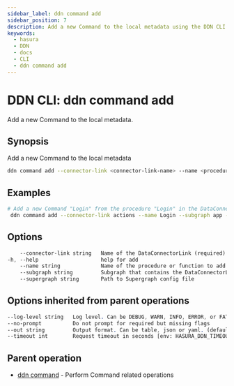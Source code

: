 ```yaml
---
sidebar_label: ddn command add
sidebar_position: 7
description: Add a new Command to the local metadata using the DDN CLI
keywords:
  - hasura
  - DDN
  - docs
  - CLI
  - ddn command add
---
```


# DDN CLI: ddn command add

Add a new Command to the local metadata.

## Synopsis

Add a new Command to the local metadata

```bash
ddn command add --connector-link <connector-link-name> --name <procedure/function-name> [flags]
```

## Examples

```bash
# Add a new Command "Login" from the procedure "Login" in the DataConnectorLink "actions" in Subgraph "app"
 ddn command add --connector-link actions --name Login --subgraph app --supergraph supergraph.yaml
```

## Options

```sass
    --connector-link string   Name of the DataConnectorLink (required)
-h, --help                    help for add
    --name string             Name of the procedure or function to add as a Command (required)
    --subgraph string         Subgraph that contains the DataConnectorLink
    --supergraph string       Path to Supergraph config file
```

## Options inherited from parent operations

```sass
--log-level string   Log level. Can be DEBUG, WARN, INFO, ERROR, or FATAL. (default "INFO")
--no-prompt          Do not prompt for required but missing flags
--out string         Output format. Can be table, json or yaml. (default "table")
--timeout int        Request timeout in seconds [env: HASURA_DDN_TIMEOUT] (default 100)
```

## Parent operation

- [ddn command](/cli/commands/ddn_command) - Perform Command related operations
